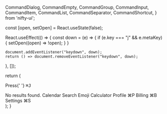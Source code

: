 
  CommandDialog,
  CommandEmpty,
  CommandGroup,
  CommandInput,
  CommandItem,
  CommandList,
  CommandSeparator,
  CommandShortcut,
} from 'nifty-ui';

  const [open, setOpen] = React.useState(false);

React.useEffect(() => {
const down = (e) => {
if (e.key === "j" && e.metaKey) {
setOpen((open) => !open);
}
}

    document.addEventListener("keydown", down);
    return () => document.removeEventListener("keydown", down);

}, []);

return (

<div>
  <p className="text-sm text-muted-foreground">
    Press{' '}
    <kbd className="pointer-events-none inline-flex h-5 select-none items-center gap-1 rounded border bg-muted px-1.5 font-mono text-[10px] font-medium text-muted-foreground opacity-100">
      <span className="text-xs">⌘</span>J
    </kbd>
  </p>
  <CommandDialog open={open} onOpenChange={setOpen}>
    <CommandInput placeholder="Type a command or search..." />
    <CommandList>
      <CommandEmpty>No results found.</CommandEmpty>
      <CommandGroup heading="Suggestions">
        <CommandItem>
          <IconCalendar className="mr-2 h-4 w-4" />
          <span>Calendar</span>
        </CommandItem>
        <CommandItem>
          <IconSmile className="mr-2 h-4 w-4" />
          <span>Search Emoji</span>
        </CommandItem>
        <CommandItem>
          <IconCalculator className="mr-2 h-4 w-4" />
          <span>Calculator</span>
        </CommandItem>
      </CommandGroup>
      <CommandSeparator />
      <CommandGroup heading="Settings">
        <CommandItem>
          <IconUser className="mr-2 h-4 w-4" />
          <span>Profile</span>
          <CommandShortcut>⌘P</CommandShortcut>
        </CommandItem>
        <CommandItem>
          <IconCreditCard className="mr-2 h-4 w-4" />
          <span>Billing</span>
          <CommandShortcut>⌘B</CommandShortcut>
        </CommandItem>
        <CommandItem>
          <IconSettings className="mr-2 h-4 w-4" />
          <span>Settings</span>
          <CommandShortcut>⌘S</CommandShortcut>
        </CommandItem>
      </CommandGroup>
    </CommandList>
  </CommandDialog>
</div>
); }

<div>
  <CommandDialogDemo />
</div>
